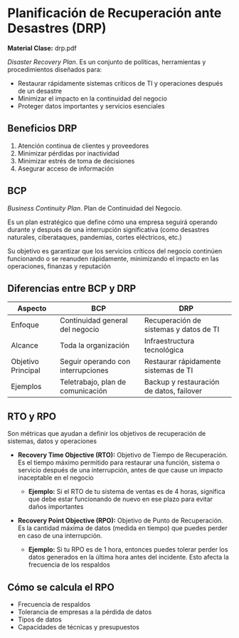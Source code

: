 
# Planificación de Recuperación ante Desastres (DRP)
**Material Clase:** <ExternalLink href="/inacap/ti3v34/docs/ppt33.pdf">drp.pdf</ExternalLink>

*Disaster Recovery Plan*. Es un conjunto de políticas, herramientas y procedimientos diseñados para:

- Restaurar rápidamente sistemas críticos de TI y operaciones después de un desastre
- Minimizar el impacto en la continuidad del negocio
- Proteger datos importantes y servicios esenciales

## Beneficios DRP

1. Atención continua de clientes y proveedores
2. Minimizar pérdidas por inactividad
3. Minimizar estrés de toma de decisiones
4. Asegurar acceso de información

## BCP
*Business Continuity Plan*. Plan de Continuidad del Negocio.

Es un plan estratégico que define cómo una empresa seguirá operando durante y después de una interrupción significativa (como desastres naturales, ciberataques, pandemias, cortes eléctricos, etc.)

Su objetivo es garantizar que los servicios críticos del negocio continúen funcionando o se reanuden rápidamente, minimizando el impacto en las operaciones, finanzas y reputación

## Diferencias entre BCP y DRP

|Aspecto|BCP|DRP|
|---|---|---|
|Enfoque|Continuidad general del negocio|Recuperación de sistemas y datos de TI|
|Alcance|Toda la organización|Infraestructura tecnológica|
|Objetivo Principal|Seguir operando con interrupciones|Restaurar rápidamente sistemas de TI|
|Ejemplos|Teletrabajo, plan de comunicación|Backup y restauración de datos, failover|

## RTO y RPO
Son métricas que ayudan a definir los objetivos de recuperación de sistemas, datos y operaciones

- **Recovery Time Objective (RTO):** Objetivo de Tiempo de Recuperación. Es el tiempo máximo permitido para restaurar una función, sistema o servicio después de una interrupción, antes de que cause un impacto inaceptable en el negocio
    - **Ejemplo:** Si el RTO de tu sistema de ventas es de 4 horas, significa que debe estar funcionando de nuevo en ese plazo para evitar daños importantes

- **Recovery Point Objective (RPO):** Objetivo de Punto de Recuperación. Es la cantidad máxima de datos (medida en tiempo) que puedes perder en caso de una interrupción.
    - **Ejemplo:** Si tu RPO es de 1 hora, entonces puedes tolerar perder los datos generados en la última hora antes del incidente. Esto afecta la frecuencia de los respaldos

## Cómo se calcula el RPO

- Frecuencia de respaldos
- Tolerancia de empresas a la pérdida de datos
- Tipos de datos
- Capacidades de técnicas y presupuestos
